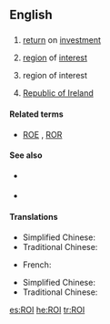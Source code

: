 {{also|roi|rồi|Rói}}
==English==

==={{acronym}}===
{{en-noun}}

# {{accounting}} [[return]] on [[investment]]
# {{photography}} [[region]] of [[interest|interest]] {{qualifier|in digital images}}
# {{military|espionage}} region of interest
# [[Republic of Ireland]]

====Related terms====
* {{sense|finance}} [[ROE]] , [[ROR]]

====See also====
* {{sense|accounting}} {{pedia|return on investment}}
* {{sense|photography}} {{pedia|region of interest}}

====Translations====
<!--Abbreviations only, if they exist-->
{{trans-top|Return on Investment}}
{{trans-mid}}
* Simplified Chinese: {{tø|zh-cn|投资回报率}}
* Traditional Chinese: {{tø|zh-tw|投資報酬率}}
{{trans-bottom}}

{{trans-top|Republic of Ireland}}
* French: {{t+|fr|République d'Irlande}}
{{trans-mid}}
* Simplified Chinese: {{tø|zh-cn|爱尔兰共和国}}
* Traditional Chinese: {{tø|zh-tw|愛爾蘭共和國}}
{{trans-bottom}}

{{trans-top|region of interest (in digital images)}}
{{trans-mid}}
{{trans-bottom}}

[[es:ROI]]
[[he:ROI]]
[[tr:ROI]]